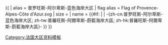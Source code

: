 {{ {{{1<noinclude>|country showdata</noinclude>}}}
| alias = 普罗旺斯-阿尔卑斯-蓝色海岸大区
| flag alias = Flag of Provence-Alpes-Côte d'Azur.svg
| size = {{{size|}}}
| name = {{#if: {{{name|}}} | {{{name|}}} | -{zh-cn:普罗旺斯-阿尔卑斯-蓝色海岸大区; zh-tw:普羅旺斯-阿爾卑斯-蔚藍海岸大區; zh-hk:普羅旺斯-阿爾卑斯-蔚藍海岸大區}- }}
}}<noinclude>
[[Category:法国大区资料模板]]
</noinclude>